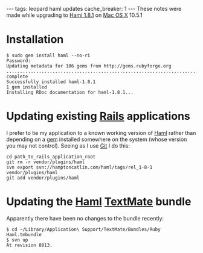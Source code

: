 ---
tags: leopard haml updates
cache_breaker: 1
---
These notes were made while upgrading to [[Haml 1.8.1]] on [[Mac OS X]] 10.5.1

= Installation =

<pre>$ sudo gem install haml --no-ri
Password:
Updating metadata for 106 gems from http://gems.rubyforge.org
..........................................................................................................
complete
Successfully installed haml-1.8.1
1 gem installed
Installing RDoc documentation for haml-1.8.1...</pre>

= Updating existing [[Rails]] applications =

I prefer to tie my application to a known working version of [[Haml]] rather than depending on a [[gem]] installed somewhere on the system (whose version you may not control). Seeing as I use [[Git]] I do this:

<pre>cd path_to_rails_application_root
git rm -r vendor/plugins/haml
svn export svn://hamptoncatlin.com/haml/tags/rel_1-8-1 vendor/plugins/haml
git add vendor/plugins/haml</pre>

= Updating the [[Haml]] [[TextMate]] bundle =

Apparently there have been no changes to the bundle recently:

<pre>$ cd ~/Library/Application\ Support/TextMate/Bundles/Ruby Haml.tmbundle
$ svn up
At revision 8813.</pre>
